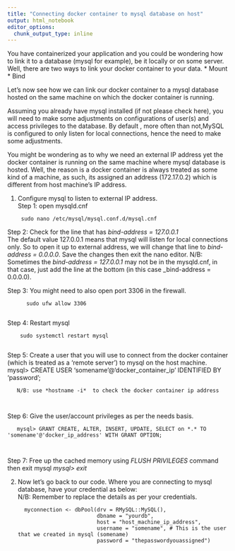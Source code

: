 ```yaml
---
title: "Connecting docker container to mysql database on host"
output: html_notebook
editor_options: 
  chunk_output_type: inline
---
```



You have containerized your application and you could be wondering how to link it to a database (mysql for example), be it locally or on some server. Well, there are two ways to link your docker container to your data. 
 * Mount
 * Bind
 
 Let's now see how we can link our docker container to a mysql database hosted on the same machine on which the docker container is running.
 
 Assuming you already have mysql installed (if not please check here), you will need to make some adjustments on configurations of user(s) and access privileges to the database. By default , more often than not,MySQL is configured to only listen for local connections, hence the need to make some adjustments. 
 
 You might be wondering as to why we need an external IP address yet the docker container is running on the same machine where mysql database is hosted. Well, the reason is a docker container is always treated as some kind of a machine, as such, its assigned an address (172.17.0.2) which is different from host machine's IP address.  
 
 1. Configure mysql to listen to external IP address.   
  Step 1: open mysqld.cnf    
  
  
         sudo nano /etc/mysql/mysql.conf.d/mysql.cnf
         
  Step 2: Check for the line that has _bind-address = 127.0.0.1_    
         The default value 127.0.0.1 means that mysql will listen for local connections only. So to open it up to external address, we will change that line to _bind-address  = 0.0.0.0_. Save the changes then exit the nano editor.
         N/B: Sometimes the _bind-address = 127.0.0.1_ may not be in the mysqld.cnf, in that case, just add the line at the bottom (in this case _bind-address = 0.0.0.0).    
         
         
  Step 3: You might need to also open port 3306 in the firewall.     
  
          sudo ufw allow 3306
         
  Step 4: Restart mysql     
  
        sudo systemctl restart mysql    
        
  Step 5: Create a user that you will use to connect from the docker container (which is treated as a 'remote server') to mysql on the host machine.       
       mysql> CREATE USER 'somename'@'docker_container_ip' IDENTIFIED BY 'password';    
       
       N/B: use *hostname -i*  to check the docker container ip address
       
       
  Step 6: Give the user/account privileges as per the needs basis.   
  
       mysql> GRANT CREATE, ALTER, INSERT, UPDATE, SELECT on *.* TO 'somename'@'docker_ip_address' WITH GRANT OPTION;   
       
       
  Step 7: Free up the cached memory using *FLUSH PRIVILEGES* command then exit mysql *mysql> exit*    
  
  2. Now let's go back to our code. Where you are connecting to mysql database, have your credential as below:    
  N/B: Remember to replace the details as per your credentials.   
  
  
           myconnection <- dbPool(drv = RMySQL::MySQL(),
                                  dbname = "yourdb",
                                  host = "host_machine_ip_address", 
                                  username = "somename", # This is the user that we created in mysql (somename)
                                  password = "thepasswordyouassigned") 
                                  
  
       
       
        

